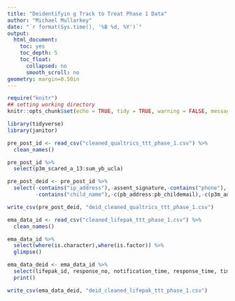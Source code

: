 ```yaml
---
title: "Deidentifyin g Track to Treat Phase 1 Data"
author: "Michael Mullarkey"
date: "`r format(Sys.time(), '%B %d, %Y')`"
output:
  html_document:
    toc: yes
    toc_depth: 5
    toc_float:
      collapsed: no
      smooth_scroll: no
geometry: margin=0.50in
---
```


```r
require("knitr")
## setting working directory
knitr::opts_chunk$set(echo = TRUE, tidy = TRUE, warning = FALSE, message = FALSE, include = TRUE)
```

```r

library(tidyverse)
library(janitor)

```

```r

pre_post_id <- read_csv("cleaned_qualtrics_ttt_phase_1.csv") %>% 
  clean_names()

```

```r

pre_post_id %>% 
  select(p3m_scared_a_13:sum_yb_ucla)

```

```r

pre_post_deid <- pre_post_id %>% 
  select(-contains("ip_address"),-assent_signature,-contains("phone"),-contains("location_latitude"),-contains("location_longitude"),-contains("childname"),-consent_signature,
         -contains("child_name"),-c(pb_address:pb_childemail),-c(p3m_address:p3m_childemail))

write_csv(pre_post_deid, "deid_cleaned_qualtrics_ttt_phase_1.csv")

```

```r

ema_data_id <- read_csv("cleaned_lifepak_ttt_phase_1.csv") %>% 
  clean_names()

ema_data_id %>% 
  select(where(is.character),where(is.factor)) %>% 
  glimpse()

ema_data_deid <- ema_data_id %>% 
  select(lifepak_id, response_no, notification_time, response_time, time_diff, completed_session, bad:sad, -other,-best) %>% 
  print()

write_csv(ema_data_deid, "deid_cleaned_lifepak_ttt_phase_1.csv")

```

